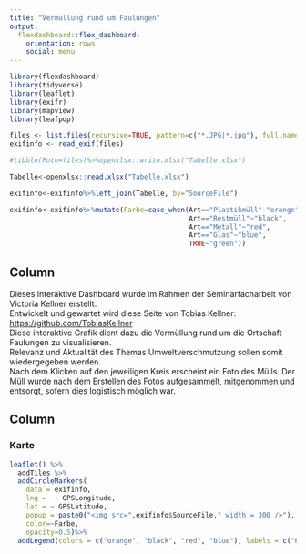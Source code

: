 ```yaml
---
title: "Vermüllung rund um Faulungen"
output: 
  flexdashboard::flex_dashboard:
    orientation: rows
    social: menu
---
```


```r
library(flexdashboard)
library(tidyverse)
library(leaflet)
library(exifr)
library(mapview)
library(leafpop)
```

```r
files <- list.files(recursive=TRUE, pattern=c("*.JPG|*.jpg"), full.names=TRUE)
exifinfo <- read_exif(files)

#tibble(Foto=files)%>%openxlsx::write.xlsx("Tabelle.xlsx")

Tabelle<-openxlsx::read.xlsx("Tabelle.xlsx")

exifinfo<-exifinfo%>%left_join(Tabelle, by="SourceFile")

exifinfo<-exifinfo%>%mutate(Farbe=case_when(Art=="Plastikmüll"~"orange",
                                            Art=="Restmüll"~"black",
                                            Art=="Metall"~"red",
                                            Art=="Glas"~"blue",
                                            TRUE~"green"))
```


Column {.sidebar}
-----------------------------------------------------------------------

Dieses interaktive Dashboard wurde im Rahmen der Seminarfacharbeit von Victoria Kellner erstellt.\
Entwickelt und gewartet wird diese Seite von Tobias Kellner: 
[https://github.com/TobiasKellner](https://github.com/TobiasKellner)\
Diese interaktive Grafik dient dazu die Vermüllung rund um die Ortschaft Faulungen zu visualisieren.\
Relevanz und Aktualität des Themas Umweltverschmutzung sollen somit wiedergegeben werden.\
Nach dem Klicken auf den jeweiligen Kreis erscheint ein Foto des Mülls. Der Müll wurde nach dem Erstellen des Fotos aufgesammelt, mitgenommen und entsorgt, sofern dies logistisch möglich war.


Column {data-width=650}
-----------------------------------------------------------------------

### Karte

```r
leaflet() %>%
  addTiles %>%
  addCircleMarkers(
    data = exifinfo,
    lng =  ~ GPSLongitude,
    lat = ~ GPSLatitude, 
    popup = paste0("<img src=",exifinfo$SourceFile," width = 300 />"),
    color=~Farbe,
    opacity=0.5)%>%
  addLegend(colors = c("orange", "black", "red", "blue"), labels = c("Plastikmüll","Restmüll","Metall","Glas"))
```

